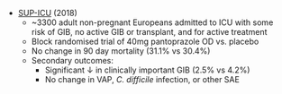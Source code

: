* [SUP-ICU](https://www.nejm.org/doi/full/10.1056/NEJMoa1714919) (2018)
	* ~3300 adult non-pregnant Europeans admitted to ICU with some risk of GIB, no active GIB or transplant, and for active treatment
	* Block randomised trial of 40mg pantoprazole OD vs. placebo
	* No change in 90 day mortality (31.1% vs 30.4%)
	* Secondary outcomes:
		* Significant ↓ in clinically important GIB (2.5% vs 4.2%)
		* No change in VAP, *C. difficile* infection, or other SAE